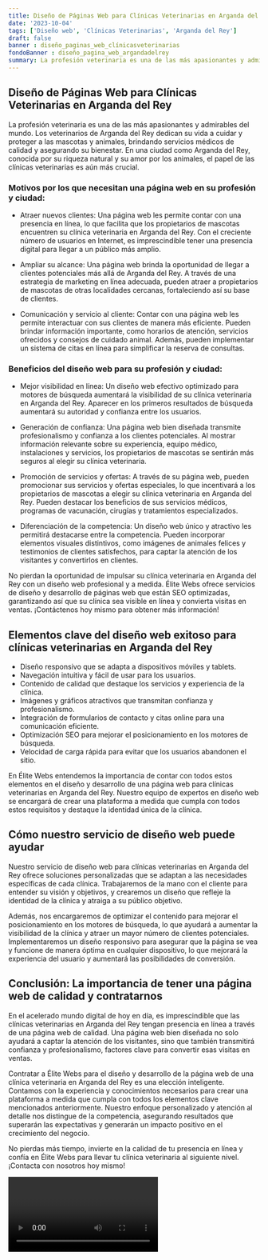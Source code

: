 ```yaml
---
title: Diseño de Páginas Web para Clínicas Veterinarias en Arganda del Rey
date: '2023-10-04'
tags: ['Diseño web', 'Clínicas Veterinarias', 'Arganda del Rey']
draft: false
banner : diseño_paginas_web_clínicasveterinarias
fondoBanner : diseño_pagina_web_argandadelrey
summary: La profesión veterinaria es una de las más apasionantes y admirables del mundo. Los veterinarios de Arganda del Rey dedican su vida a cuidar y proteger a las mascotas y animales, brindando servicios médicos de calidad y asegurando su bienestar. En una ciudad como Arganda del Rey, conocida por su riqueza natural y su amor por los animales, el papel de las clínicas veterinarias es aún más crucial.
---
```


## Diseño de Páginas Web para Clínicas Veterinarias en Arganda del Rey

La profesión veterinaria es una de las más apasionantes y admirables del mundo. Los veterinarios de Arganda del Rey dedican su vida a cuidar y proteger a las mascotas y animales, brindando servicios médicos de calidad y asegurando su bienestar. En una ciudad como Arganda del Rey, conocida por su riqueza natural y su amor por los animales, el papel de las clínicas veterinarias es aún más crucial.

### Motivos por los que necesitan una página web en su profesión y ciudad:

- Atraer nuevos clientes: Una página web les permite contar con una presencia en línea, lo que facilita que los propietarios de mascotas encuentren su clínica veterinaria en Arganda del Rey. Con el creciente número de usuarios en Internet, es imprescindible tener una presencia digital para llegar a un público más amplio.

- Ampliar su alcance: Una página web brinda la oportunidad de llegar a clientes potenciales más allá de Arganda del Rey. A través de una estrategia de marketing en línea adecuada, pueden atraer a propietarios de mascotas de otras localidades cercanas, fortaleciendo así su base de clientes.

- Comunicación y servicio al cliente: Contar con una página web les permite interactuar con sus clientes de manera más eficiente. Pueden brindar información importante, como horarios de atención, servicios ofrecidos y consejos de cuidado animal. Además, pueden implementar un sistema de citas en línea para simplificar la reserva de consultas.

### Beneficios del diseño web para su profesión y ciudad:

- Mejor visibilidad en línea: Un diseño web efectivo optimizado para motores de búsqueda aumentará la visibilidad de su clínica veterinaria en Arganda del Rey. Aparecer en los primeros resultados de búsqueda aumentará su autoridad y confianza entre los usuarios.

- Generación de confianza: Una página web bien diseñada transmite profesionalismo y confianza a los clientes potenciales. Al mostrar información relevante sobre su experiencia, equipo médico, instalaciones y servicios, los propietarios de mascotas se sentirán más seguros al elegir su clínica veterinaria.

- Promoción de servicios y ofertas: A través de su página web, pueden promocionar sus servicios y ofertas especiales, lo que incentivará a los propietarios de mascotas a elegir su clínica veterinaria en Arganda del Rey. Pueden destacar los beneficios de sus servicios médicos, programas de vacunación, cirugías y tratamientos especializados.

- Diferenciación de la competencia: Un diseño web único y atractivo les permitirá destacarse entre la competencia. Pueden incorporar elementos visuales distintivos, como imágenes de animales felices y testimonios de clientes satisfechos, para captar la atención de los visitantes y convertirlos en clientes.

No pierdan la oportunidad de impulsar su clínica veterinaria en Arganda del Rey con un diseño web profesional y a medida. Élite Webs ofrece servicios de diseño y desarrollo de páginas web que están SEO optimizadas, garantizando así que su clínica sea visible en línea y convierta visitas en ventas. ¡Contáctenos hoy mismo para obtener más información!

<GifSeo />

<Cta />

## Elementos clave del diseño web exitoso para clínicas veterinarias en Arganda del Rey

- Diseño responsivo que se adapta a dispositivos móviles y tablets.
- Navegación intuitiva y fácil de usar para los usuarios.
- Contenido de calidad que destaque los servicios y experiencia de la clínica.
- Imágenes y gráficos atractivos que transmitan confianza y profesionalismo.
- Integración de formularios de contacto y citas online para una comunicación eficiente.
- Optimización SEO para mejorar el posicionamiento en los motores de búsqueda.
- Velocidad de carga rápida para evitar que los usuarios abandonen el sitio.

En Élite Webs entendemos la importancia de contar con todos estos elementos en el diseño y desarrollo de una página web para clínicas veterinarias en Arganda del Rey. Nuestro equipo de expertos en diseño web se encargará de crear una plataforma a medida que cumpla con todos estos requisitos y destaque la identidad única de la clínica.

## Cómo nuestro servicio de diseño web puede ayudar

Nuestro servicio de diseño web para clínicas veterinarias en Arganda del Rey ofrece soluciones personalizadas que se adaptan a las necesidades específicas de cada clínica. Trabajaremos de la mano con el cliente para entender su visión y objetivos, y crearemos un diseño que refleje la identidad de la clínica y atraiga a su público objetivo.

Además, nos encargaremos de optimizar el contenido para mejorar el posicionamiento en los motores de búsqueda, lo que ayudará a aumentar la visibilidad de la clínica y atraer un mayor número de clientes potenciales. Implementaremos un diseño responsivo para asegurar que la página se vea y funcione de manera óptima en cualquier dispositivo, lo que mejorará la experiencia del usuario y aumentará las posibilidades de conversión.

## Conclusión: La importancia de tener una página web de calidad y contratarnos

En el acelerado mundo digital de hoy en día, es imprescindible que las clínicas veterinarias en Arganda del Rey tengan presencia en línea a través de una página web de calidad. Una página web bien diseñada no solo ayudará a captar la atención de los visitantes, sino que también transmitirá confianza y profesionalismo, factores clave para convertir esas visitas en ventas.

Contratar a Élite Webs para el diseño y desarrollo de la página web de una clínica veterinaria en Arganda del Rey es una elección inteligente. Contamos con la experiencia y conocimientos necesarios para crear una plataforma a medida que cumpla con todos los elementos clave mencionados anteriormente. Nuestro enfoque personalizado y atención al detalle nos distingue de la competencia, asegurando resultados que superarán las expectativas y generarán un impacto positivo en el crecimiento del negocio.

No pierdas más tiempo, invierte en la calidad de tu presencia en línea y confía en Élite Webs para llevar tu clínica veterinaria al siguiente nivel. ¡Contacta con nosotros hoy mismo!

<Video />

<CtaBot job='Clínicas Veterinarias' city='Arganda del Rey'/>

<Gmaps query='Arganda del Rey+españa+maps' />